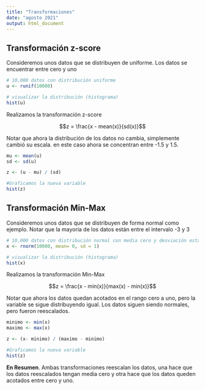 ```yaml
---
title: "Transformaciones"
date: "agosto 2021"
output: html_document
---
```



## Transformación z-score


Consideremos unos datos que se distribuyen de uniforme. Los datos se encuentrar entre cero y uno

```r
# 10,000 datos con distribución uniforme
u <- runif(10000)

# visualizar la distribución (histograma)
hist(u)
```

Realizamos la transformación z-score

$$z = \frac{x - mean(x)}{sd(x)}$$

Notar que ahora la distribución de los datos no cambia, simplemente cambió su escala. en este caso ahora se concentran entre -1.5 y 1.5. 


```r
mu <- mean(u)
sd <- sd(u)

z <- (u - mu) / (sd)

#Graficamos la nueva variable
hist(z)
```



## Transformación Min-Max

Consideremos unos datos que se distribuyen de forma normal como ejemplo.
Notar que la mayoría de los datos están entre el intervalo -3 y 3


```r
# 10,000 datos con distribución normal con media cero y desviación estándar uno
x <- rnorm(10000, mean= 0, sd = 1)

# visualizar la distribución (histograma)
hist(x)
```

Realizamos la transformación Min-Max


$$z = \frac{x - min(x)}{max(x) - min(x)}$$

Notar que ahora los datos quedan acotados en el rango cero a uno, pero la variable se sigue distribuyendo igual. Los datos siguen siendo normales, pero fueron reescalados. 


```r
minimo <- min(x)
maximo <- max(x)

z <- (x- minimo) / (maximo - minimo)

#Graficamos la nueva variable
hist(z)
```

**En Resumen**. Ambas transformaciones reescalan los datos, una hace que los datos reescalados tengan media cero y otra hace que los datos queden acotados entre cero y uno.

